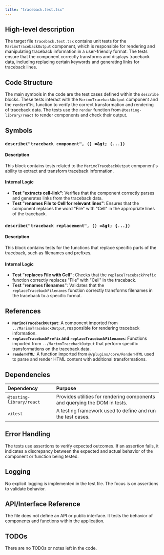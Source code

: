 ```yaml
---
title: "traceback.test.tsx"
---
```


## High-level description

The target file `traceback.test.tsx` contains unit tests for the `MarimoTracebackOutput` component, which is responsible for rendering and manipulating traceback information in a user-friendly format. The tests ensure that the component correctly transforms and displays traceback data, including replacing certain keywords and generating links for traceback lines.

## Code Structure

The main symbols in the code are the test cases defined within the `describe` blocks. These tests interact with the `MarimoTracebackOutput` component and the `renderHTML` function to verify the correct transformation and rendering of traceback data. The tests use the `render` function from `@testing-library/react` to render components and check their output.

## Symbols

### `describe("traceback component", () =&gt; {...})`
#### Description
This block contains tests related to the `MarimoTracebackOutput` component's ability to extract and transform traceback information.

#### Internal Logic
- **Test "extracts cell-link"**: Verifies that the component correctly parses and generates links from the traceback data.
- **Test "renames File to Cell for relevant lines"**: Ensures that the component replaces the word "File" with "Cell" in the appropriate lines of the traceback.

### `describe("traceback replacement", () =&gt; {...})`
#### Description
This block contains tests for the functions that replace specific parts of the traceback, such as filenames and prefixes.

#### Internal Logic
- **Test "replaces File with Cell"**: Checks that the `replaceTracebackPrefix` function correctly replaces "File" with "Cell" in the traceback.
- **Test "renames filenames"**: Validates that the `replaceTracebackFilenames` function correctly transforms filenames in the traceback to a specific format.

## References

- **`MarimoTracebackOutput`**: A component imported from `../MarimoTracebackOutput`, responsible for rendering traceback information.
- **`replaceTracebackPrefix` and `replaceTracebackFilenames`**: Functions imported from `../MarimoTracebackOutput` that perform specific transformations on the traceback data.
- **`renderHTML`**: A function imported from `@/plugins/core/RenderHTML` used to parse and render HTML content with additional transformations.

## Dependencies

| Dependency                | Purpose                                                                 |
|:--------------------------|:------------------------------------------------------------------------|
| `@testing-library/react`  | Provides utilities for rendering components and querying the DOM in tests. |
| `vitest`                  | A testing framework used to define and run the test cases.               |

## Error Handling

The tests use assertions to verify expected outcomes. If an assertion fails, it indicates a discrepancy between the expected and actual behavior of the component or function being tested.

## Logging

No explicit logging is implemented in the test file. The focus is on assertions to validate behavior.

## API/Interface Reference

The file does not define an API or public interface. It tests the behavior of components and functions within the application.

## TODOs

There are no TODOs or notes left in the code.